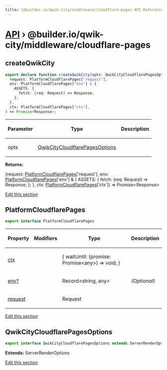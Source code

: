 ```yaml
---
title: \@builder.io/qwik-city/middleware/cloudflare-pages API Reference
---
```


# [API](/api) &rsaquo; @builder.io/qwik-city/middleware/cloudflare-pages

## createQwikCity

```typescript
export declare function createQwikCity(opts: QwikCityCloudflarePagesOptions): (
  request: PlatformCloudflarePages["request"],
  env: PlatformCloudflarePages["env"] & {
    ASSETS: {
      fetch: (req: Request) => Response;
    };
  },
  ctx: PlatformCloudflarePages["ctx"],
) => Promise<Response>;
```

<table><thead><tr><th>

Parameter

</th><th>

Type

</th><th>

Description

</th></tr></thead>
<tbody><tr><td>

opts

</td><td>

[QwikCityCloudflarePagesOptions](#qwikcitycloudflarepagesoptions)

</td><td>

</td></tr>
</tbody></table>

**Returns:**

(request: [PlatformCloudflarePages](#platformcloudflarepages)['request'], env: [PlatformCloudflarePages](#platformcloudflarepages)['env'] &amp; \{ ASSETS: \{ fetch: (req: Request) =&gt; Response; }; }, ctx: [PlatformCloudflarePages](#platformcloudflarepages)['ctx']) =&gt; Promise&lt;Response&gt;

[Edit this section](https://github.com/QwikDev/qwik/tree/main/packages/qwik-city/src/middleware/cloudflare-pages/index.ts)

## PlatformCloudflarePages

```typescript
export interface PlatformCloudflarePages
```

<table><thead><tr><th>

Property

</th><th>

Modifiers

</th><th>

Type

</th><th>

Description

</th></tr></thead>
<tbody><tr><td>

[ctx](#)

</td><td>

</td><td>

\{ waitUntil: (promise: Promise&lt;any&gt;) =&gt; void; }

</td><td>

</td></tr>
<tr><td>

[env?](#)

</td><td>

</td><td>

Record&lt;string, any&gt;

</td><td>

_(Optional)_

</td></tr>
<tr><td>

[request](#)

</td><td>

</td><td>

Request

</td><td>

</td></tr>
</tbody></table>

[Edit this section](https://github.com/QwikDev/qwik/tree/main/packages/qwik-city/src/middleware/cloudflare-pages/index.ts)

## QwikCityCloudflarePagesOptions

```typescript
export interface QwikCityCloudflarePagesOptions extends ServerRenderOptions
```

**Extends:** ServerRenderOptions

[Edit this section](https://github.com/QwikDev/qwik/tree/main/packages/qwik-city/src/middleware/cloudflare-pages/index.ts)
